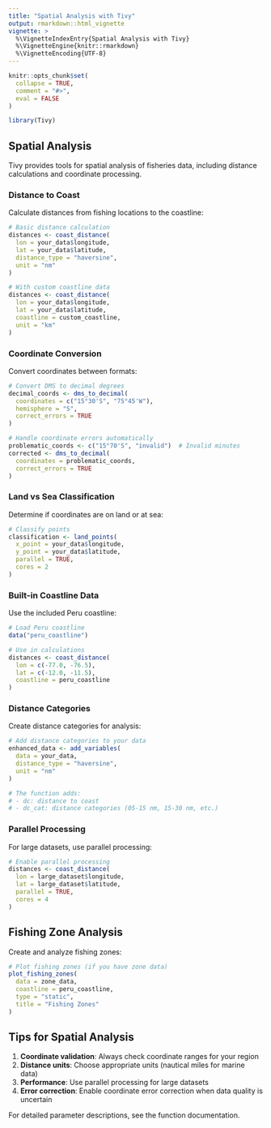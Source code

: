 ```yaml
---
title: "Spatial Analysis with Tivy"
output: rmarkdown::html_vignette
vignette: >
  %\VignetteIndexEntry{Spatial Analysis with Tivy}
  %\VignetteEngine{knitr::rmarkdown}
  %\VignetteEncoding{UTF-8}
---
```


```r
knitr::opts_chunk$set(
  collapse = TRUE,
  comment = "#>",
  eval = FALSE
)
```

```r
library(Tivy)
```

## Spatial Analysis

Tivy provides tools for spatial analysis of fisheries data, including distance calculations and coordinate processing.

### Distance to Coast

Calculate distances from fishing locations to the coastline:

```r
# Basic distance calculation
distances <- coast_distance(
  lon = your_data$longitude,
  lat = your_data$latitude,
  distance_type = "haversine",
  unit = "nm"
)

# With custom coastline data
distances <- coast_distance(
  lon = your_data$longitude,
  lat = your_data$latitude,
  coastline = custom_coastline,
  unit = "km"
)
```

### Coordinate Conversion

Convert coordinates between formats:

```r
# Convert DMS to decimal degrees
decimal_coords <- dms_to_decimal(
  coordinates = c("15°30'S", "75°45'W"),
  hemisphere = "S",
  correct_errors = TRUE
)

# Handle coordinate errors automatically
problematic_coords <- c("15°70'S", "invalid")  # Invalid minutes
corrected <- dms_to_decimal(
  coordinates = problematic_coords,
  correct_errors = TRUE
)
```

### Land vs Sea Classification

Determine if coordinates are on land or at sea:

```r
# Classify points
classification <- land_points(
  x_point = your_data$longitude,
  y_point = your_data$latitude,
  parallel = TRUE,
  cores = 2
)
```

### Built-in Coastline Data

Use the included Peru coastline:

```r
# Load Peru coastline
data("peru_coastline")

# Use in calculations
distances <- coast_distance(
  lon = c(-77.0, -76.5),
  lat = c(-12.0, -11.5),
  coastline = peru_coastline
)
```

### Distance Categories

Create distance categories for analysis:

```r
# Add distance categories to your data
enhanced_data <- add_variables(
  data = your_data,
  distance_type = "haversine",
  unit = "nm"
)

# The function adds:
# - dc: distance to coast
# - dc_cat: distance categories (05-15 nm, 15-30 nm, etc.)
```

### Parallel Processing

For large datasets, use parallel processing:

```r
# Enable parallel processing
distances <- coast_distance(
  lon = large_dataset$longitude,
  lat = large_dataset$latitude,
  parallel = TRUE,
  cores = 4
)
```

## Fishing Zone Analysis

Create and analyze fishing zones:

```r
# Plot fishing zones (if you have zone data)
plot_fishing_zones(
  data = zone_data,
  coastline = peru_coastline,
  type = "static",
  title = "Fishing Zones"
)
```

## Tips for Spatial Analysis

1. **Coordinate validation**: Always check coordinate ranges for your region
2. **Distance units**: Choose appropriate units (nautical miles for marine data)
3. **Performance**: Use parallel processing for large datasets
4. **Error correction**: Enable coordinate error correction when data quality is uncertain

For detailed parameter descriptions, see the function documentation.